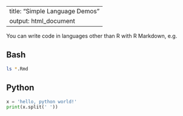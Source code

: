 
<!-- https://rstudio.cloud/project/181938 -->

---
title: "Simple Language Demos"
output: html_document
---

You can write code in languages other than R with R Markdown, e.g.

## Bash

```bash
ls *.Rmd
```

## Python

```python
x = 'hello, python world!'
print(x.split(' '))
```

